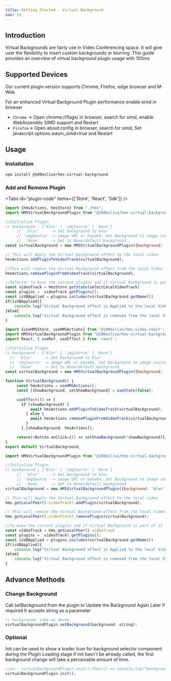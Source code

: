 ```yaml
---
title: Getting Started - Virtual Background
nav: 12
---
```


## Introduction

Virtual Backgrounds are fairly use in Video Conferencing space. It will give user the flexibility to
insert custom backgrounds or blurring.
This guide provides an overview of virtual background plugin usage with 100ms

## Supported Devices

Our current plugin version supports Chrome, Firefox, edge browser and M-Web

For an enhanced Virtual Background Plugin performance enable simd in browser

-  `Chrome` -> Open chrome://flags/ in browser, search for simd, enable WebAssembly SIMD support and Restart
-  `Firefox`-> Open about:config in browser, search for simd, Set javascript.options.wasm_simd=true and Restart

## Usage

### Installation

```bash
npm install @100mslive/hms-virtual-background
```

### Add and Remove Plugin

<Tabs id="plugin-code" items={['Store', 'React', 'Sdk']} />

<Tab id='plugin-code-0'>

```javascript
import {hmsActions, hmsStore} from "./hms";
import HMSVirtualBackgroundPlugin from "@100mslive/hms-virtual-background"

//Initialize Plugin
// background : {'blur' | 'imgSource' | 'None'}
     //  'blur'     -> Set background to blur
     // 'imgSource' -> image URL or base64, Set Background to image source
     //  'None'     -> Set to None/default background
const virtualBackground = new HMSVirtualBackgroundPlugin({background: 'blur'|'None'|imgSource})

// This will Apply the Virtual Background effect to the local video
hmsActions.addPluginToVideoTrack(virtualBackground);

//This will remove the Virtual Background effect from the local Video
hmsActions.removePluginFromVideoTrack(virtualBackground);

//Selector to know the current plugins and if Virtual Background is part of it
const videoTrack = hmsStore.getState(selectLocalVideoTrack)
const plugins =  videoTrack.getPlugins();
const isVBApplied = plugins.includes(virtualBackground.getName())
if(isVBApplied){
    console.log("Virtual Background effect is Applied to the local Video")
}else{
    console.log("Virtual Background effect is removed from the local Video")
}

```
</Tab>

<Tab id='plugin-code-1'>

```javascript
import {useHMSStore, useHMSActions} from '@100mslive/hms-video-react';
import HMSVirtualBackgroundPlugin from "@100mslive/hms-virtual-background"
import React, { useRef, useEffect } from 'react';

//Initialize Plugin
// background : {'blur' | 'imgSource' | 'None'}
  //  'blur'     -> Set background to blur
  // 'imgSource' -> image URL or base64, Set Background to image source
  //  'None'     -> Set to None/default background
const virtualBackground = new HMSVirtualBackgroundPlugin({background: 'blur'|'None'|imgSource})

function VirtualBackground() {
     const hmsActions = useHMSActions();
     const [showBackground, setShowBackground] = useState(false);

     useEffect(() => {
       if (showBackground) {
           await hmsActions.addPluginToVideoTrack(virtualBackground);
         } else {
           await hmsActions.removePluginFromVideoTrack(virtualBackground);
         }
       },[showBackground, hmsActions]);

     return(<Button onClick={() => setShowBackground(!showBackground)}/>)
}
export default VirtualBackground;
```
</Tab>

<Tab id='plugin-code-2'>

```javascript
import HMSVirtualBackgroundPlugin from "@100mslive/hms-virtual-background"

//Initialize Plugin
// background : {'blur' | 'imgSource' | 'None'}
     //  'blur'     -> Set background to blur
     // 'imgSource' -> image URL or base64, Set Background to image source
     //  'None'     -> Set to None/default background
virtualBackground = new HMSVirtualBackgroundPlugin({background: 'blur'|'None'|imgSource})

// This will Apply the Virtual Background effect to the local video
hms.getLocalPeer().videoTrack?.addPlugin(virtualBackground);

// This will remove the Virtual Background effect from the local Video
hms.getLocalPeer().videoTrack?.removePlugin(virtualBackground);

//To know the current plugins and if Virtual Background is part of it
const videoTrack = hms.getLocalPeer().videoTrack
const plugins =  videoTrack?.getPlugins();
const isVBApplied = plugins.includes(virtualBackground.getName())
if(isVBApplied){
    console.log("Virtual Background effect is Applied to the local Video")
}else{
    console.log("Virtual Background effect is removed from the local Video")
}
```
</Tab>

## Advance Methods

### Change Background

Call setBackground from the plugin to Update the Background Again Later if required
It accepts string as a parameter

```jsx
// background: same as above
virtualBackgroundPlugin.setBackground(background: string);
```



### Optional

Init can be used to show a loader Icon for background selector component during the Plugin Loading stage
if init hasn't be already called, the first background change will take a perceivable amount of time.

```jsx
//ex:- virtualBackgroundPlugin.init().then(() => console.log("background can be changed now"))
virtualBackgroundPlugin.init();
```